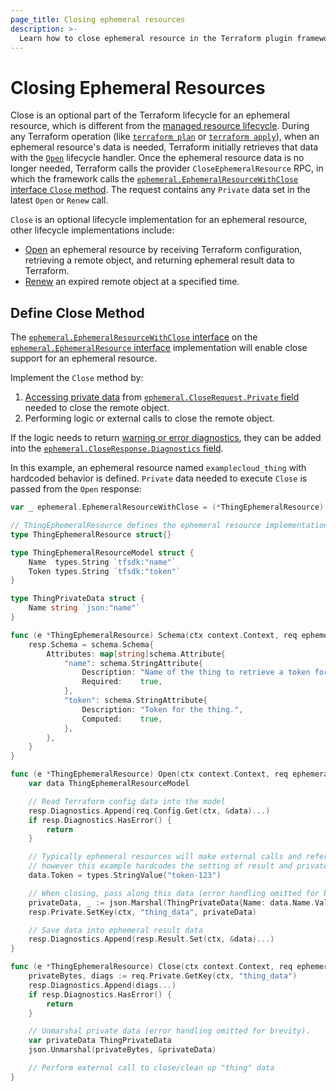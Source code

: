 ```yaml
---
page_title: Closing ephemeral resources
description: >-
  Learn how to close ephemeral resource in the Terraform plugin framework.
---
```


# Closing Ephemeral Resources

Close is an optional part of the Terraform lifecycle for an ephemeral resource, which is different from the [managed resource lifecycle](https://github.com/hashicorp/terraform/blob/main/docs/resource-instance-change-lifecycle.md). During any Terraform operation (like [`terraform plan`](/terraform/cli/commands/plan) or [`terraform apply`](/terraform/cli/commands/apply)), when an ephemeral resource's data is needed, Terraform initially retrieves that data with the [`Open`](/terraform/plugin/framework/ephemeral-resources/open) lifecycle handler. Once the ephemeral resource data is no longer needed, Terraform calls the provider `CloseEphemeralResource` RPC, in which the framework calls the [`ephemeral.EphemeralResourceWithClose` interface `Close` method](https://pkg.go.dev/github.com/hashicorp/terraform-plugin-framework/ephemeral#EphemeralResourceWithClose). The request contains any `Private` data set in the latest `Open` or `Renew` call.

`Close` is an optional lifecycle implementation for an ephemeral resource, other lifecycle implementations include:

- [Open](/terraform/plugin/framework/ephemeral-resources/open123) an ephemeral resource by receiving Terraform configuration, retrieving a remote object, and returning ephemeral result data to Terraform.
- [Renew](/terraform/plugin/framework/ephemeral-resources/renew) an expired remote object at a specified time.

## Define Close Method

The [`ephemeral.EphemeralResourceWithClose` interface](https://pkg.go.dev/github.com/hashicorp/terraform-plugin-framework/ephemeral#EphemeralResourceWithClose) on the [`ephemeral.EphemeralResource` interface](https://pkg.go.dev/github.com/hashicorp/terraform-plugin-framework/ephemeral#EphemeralResource) implementation will enable close support for an ephemeral resource.

Implement the `Close` method by:

1. [Accessing private data](/terraform/plugin/framework/resources/private-state#reading-private-state-data) from [`ephemeral.CloseRequest.Private` field](https://pkg.go.dev/github.com/hashicorp/terraform-plugin-framework/ephemeral#CloseRequest.Private) needed to close the remote object.
1. Performing logic or external calls to close the remote object.

If the logic needs to return [warning or error diagnostics](/terraform/plugin/framework/diagnostics), they can be added into the [`ephemeral.CloseResponse.Diagnostics` field](https://pkg.go.dev/github.com/hashicorp/terraform-plugin-framework/ephemeral#CloseResponse.Diagnostics).

In this example, an ephemeral resource named `examplecloud_thing` with hardcoded behavior is defined. `Private` data needed to execute `Close` is passed from the `Open` response:

```go
var _ ephemeral.EphemeralResourceWithClose = (*ThingEphemeralResource)(nil)

// ThingEphemeralResource defines the ephemeral resource implementation, which also implements Close.
type ThingEphemeralResource struct{}

type ThingEphemeralResourceModel struct {
	Name  types.String `tfsdk:"name"`
	Token types.String `tfsdk:"token"`
}

type ThingPrivateData struct {
	Name string `json:"name"`
}

func (e *ThingEphemeralResource) Schema(ctx context.Context, req ephemeral.SchemaRequest, resp *ephemeral.SchemaResponse) {
	resp.Schema = schema.Schema{
		Attributes: map[string]schema.Attribute{
			"name": schema.StringAttribute{
				Description: "Name of the thing to retrieve a token for.",
				Required:    true,
			},
			"token": schema.StringAttribute{
				Description: "Token for the thing.",
				Computed:    true,
			},
		},
	}
}

func (e *ThingEphemeralResource) Open(ctx context.Context, req ephemeral.OpenRequest, resp *ephemeral.OpenResponse) {
	var data ThingEphemeralResourceModel

	// Read Terraform config data into the model
	resp.Diagnostics.Append(req.Config.Get(ctx, &data)...)
	if resp.Diagnostics.HasError() {
		return
	}

	// Typically ephemeral resources will make external calls and reference returned data,
	// however this example hardcodes the setting of result and private data for brevity.
	data.Token = types.StringValue("token-123")

	// When closing, pass along this data (error handling omitted for brevity).
	privateData, _ := json.Marshal(ThingPrivateData{Name: data.Name.ValueString()})
	resp.Private.SetKey(ctx, "thing_data", privateData)

	// Save data into ephemeral result data
	resp.Diagnostics.Append(resp.Result.Set(ctx, &data)...)
}

func (e *ThingEphemeralResource) Close(ctx context.Context, req ephemeral.CloseRequest, resp *ephemeral.CloseResponse) {
	privateBytes, diags := req.Private.GetKey(ctx, "thing_data")
	resp.Diagnostics.Append(diags...)
	if resp.Diagnostics.HasError() {
		return
	}

	// Unmarshal private data (error handling omitted for brevity).
	var privateData ThingPrivateData
	json.Unmarshal(privateBytes, &privateData)

	// Perform external call to close/clean up "thing" data
}

```
